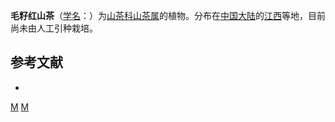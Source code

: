 {{Speciesbox 
| taxon = Camellia trichosperma
| authority = Chang
}}

'''毛籽红山茶'''（[[学名|学名]]：{{lang|la|''Camellia trichosperma''}}）为[[山茶科|山茶科]][[山茶属|山茶属]]的植物。分布在[[中国大陆|中国大陆]]的[[江西|江西]]等地，目前尚未由人工引种栽培。

== 参考文献 ==
<div class="references-small">
* {{cite web| url =http://www.bioinfo.cn/db05/KmzwSpecies.php?action=view&id=28902| title =毛籽红山茶| work =《中国高等植物数据库全库》| publisher =中国科学院微生物研究所| author =昆明植物研究所| accessdate =2009-02-26| deadurl =yes| archiveurl =https://web.archive.org/web/20160305090106/http://www.bioinfo.cn/db05/KmzwSpecies.php?action=view&id=28902| archivedate =2016-03-05}}
</div>
{{Taxonbar|from=Q11127934}}

[[Category:山茶属|M]]
[[Category:江西植物|M]]